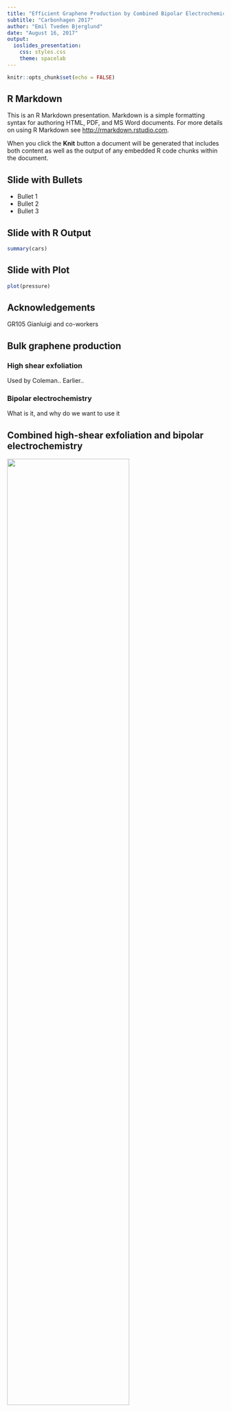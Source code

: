 ```yaml
---
title: "Efficient Graphene Production by Combined Bipolar Electrochemical Intercalation and High-Shear Exfoliation"
subtitle: "Carbonhagen 2017"
author: "Emil Tveden Bjerglund"
date: "August 16, 2017"
output: 
  ioslides_presentation:
    css: styles.css
    theme: spacelab
---
```


```r
knitr::opts_chunk$set(echo = FALSE)
```

## R Markdown

This is an R Markdown presentation. Markdown is a simple formatting syntax for authoring HTML, PDF, and MS Word documents. For more details on using R Markdown see <http://rmarkdown.rstudio.com>.

When you click the **Knit** button a document will be generated that includes both content as well as the output of any embedded R code chunks within the document.

## Slide with Bullets

- Bullet 1
- Bullet 2
- Bullet 3

## Slide with R Output

```r
summary(cars)
```

## Slide with Plot

```r
plot(pressure)
```


## Acknowledgements
GR105
Gianluigi and co-workers

## Bulk graphene production

### High shear exfoliation

Used by Coleman.. Earlier..

### Bipolar electrochemistry

What is it, and why do we want to use it

## Combined high-shear exfoliation and bipolar electrochemistry
<img src="TOC_Graphic.png" width="75%">

### Method description

## Initial results
<img src="Figure_2_Solutions.png" width="75%">

Yield

## Raman spectroscopy

## Flake sizes

## Transmission Electron Microscopy

## STEM-EELS

## XPS (might not include)

## Conclusions
